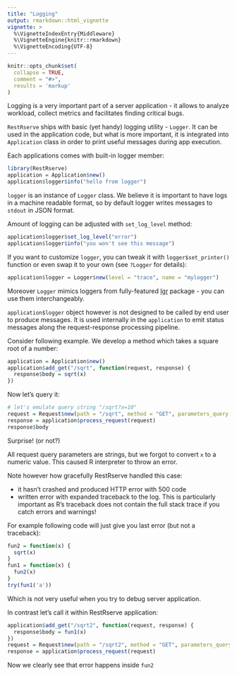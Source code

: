 ```yaml
---
title: "Logging"
output: rmarkdown::html_vignette
vignette: >
  %\VignetteIndexEntry{Middleware}
  %\VignetteEngine{knitr::rmarkdown}
  %\VignetteEncoding{UTF-8}
---
```


```r
knitr::opts_chunk$set(
  collapse = TRUE,
  comment = "#>", 
  results = 'markup'
)
```

Logging is a very important part of a server application - it allows to analyze workload, collect metrics and facilitates finding critical bugs. 

`RestRserve` ships with basic (yet handy) logging utility - `Logger`. It can be used in the application code, but what is more important, it is integrated into `Application` class in order to print useful messages during app execution.


Each applications comes with built-in logger member:

```r
library(RestRserve)
application = Application$new()
application$logger$info("hello from logger")
```
`logger` is an instance of `Logger` class. We believe it is important to have logs in a machine readable format, so by default logger writes messages to `stdout` in JSON format. 

Amount of logging can be adjusted with `set_log_level` method:
```r
application$logger$set_log_level("error")
application$logger$info("you won't see this message")
```

If you want to customize `logger`, you can tweak it with `logger$set_printer()` function or even swap it to your own (see `?Logger` for details):

```r
application$logger = Logger$new(level = "trace", name = "mylogger")
```
Moreover `Logger` mimics loggers from fully-featured [lgr](https://cran.r-project.org/web/packages/lgr/) package - you can use them interchangeably.

`application$logger` object however is not designed to be called by end user to produce messages. It is used internally in the `application` to emit status messages along the request-response processing pipeline.

Consider following example. We develop a method which takes a square root of a number:
```r
application = Application$new()
application$add_get("/sqrt", function(request, response) {
  response$body = sqrt(x)
})
```
Now let's query it:
```r
# let's emulate query string "/sqrt?x=10"
request = Request$new(path = "/sqrt", method = "GET", parameters_query = list(x = "10")) 
response = application$process_request(request)
response$body
```
Surprise! (or not?)

All request query parameters are strings, but we forgot to convert `x` to a numeric value. This caused R interpreter to throw an error. 

Note however how gracefully RestRserve handled this case:

- it hasn't crashed and produced HTTP error with 500 code
- written error with expanded traceback to the log. This is particularly important as R's traceback does not contain the full stack trace if you catch errors and warnings!

For example following code will just give you last error (but not a traceback):
```r
fun2 = function(x) {
  sqrt(x)
}
fun1 = function(x) {
  fun2(x)
}
try(fun1('a'))
```
Which is not very useful when you try to debug server application.


In contrast let's call it within RestRserve application:
```r
application$add_get("/sqrt2", function(request, response) {
  response$body = fun1(x)
})
request = Request$new(path = "/sqrt2", method = "GET", parameters_query = list(x = "10")) 
response = application$process_request(request)
```

Now we clearly see that error happens inside `fun2`
